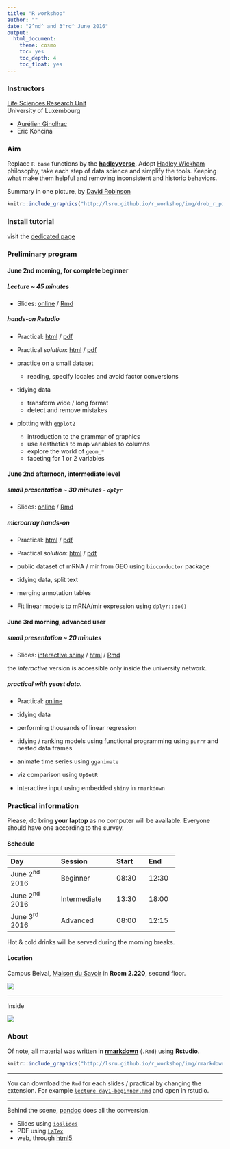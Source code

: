```yaml
---
title: "R workshop"
author: ""
date: "2^nd^ and 3^rd^ June 2016"
output: 
  html_document: 
    theme: cosmo
    toc: yes
    toc_depth: 4
    toc_float: yes
---
```


### Instructors

[Life Sciences Research Unit](http://wwwen.uni.lu/recherche/fstc/life_sciences_research_unit/)  
University of Luxembourg

- [Aurélien Ginolhac](mailto:aurelien.ginolhac@uni.lu)
- Eric Koncina

### Aim

Replace `R base` functions by the [**hadleyverse**](https://barryrowlingson.github.io/hadleyverse/).
Adopt [Hadley Wickham](http://hadley.nz/) philosophy, take each step of data science and simplify the tools. 
Keeping what make them helpful and removing inconsistent and historic behaviors.

Summary in one picture, by [David Robinson](http://varianceexplained.org/)

```r
knitr::include_graphics("http://lsru.github.io/r_workshop/img/drob_r_pipeline_600.jpg")
```


### Install tutorial

visit the [dedicated page](install_tutorial.html)

### Preliminary program

#### June 2nd morning, for complete beginner

##### Lecture ~ 45 minutes

- Slides: [online](lecture_day1-beginner.html) / [Rmd](lecture_day1-beginner.Rmd)

##### hands-on Rstudio

- Practical: [html](practical_day1-beginner.html) / [pdf](practical_day1-beginner.pdf)
- Practical _solution_: [html](practical_day1-beginner_solution.html) / [pdf](practical_day1-beginner_solution.pdf)

- practice on a small dataset
  + reading, specify locales and avoid factor conversions
- tidying data
  + transform wide / long format
  + detect and remove mistakes 
- plotting with `ggplot2`
  + introduction to the grammar of graphics
  + use aesthetics to map variables to columns
  + explore the world of `geom_*`
  + faceting for 1 or 2 variables

#### June 2nd afternoon, intermediate level

##### small presentation ~ 30 minutes - `dplyr`

- Slides: [online](lecture_day1-intermediate.html) / [Rmd](lecture_day1-intermediate.Rmd)

##### microarray hands-on

- Practical: [html](practical_day1-intermediate.html) / [pdf](practical_day1-intermediate.pdf)
- Practical _solution_: [html](practical_day1-intermediate_solution.html) / [pdf](practical_day1-intermediate_solution.pdf)

- public dataset of mRNA / mir from GEO using `bioconductor` package
- tidying data, split text
- merging annotation tables
- Fit linear models to mRNA/mir expression using `dplyr::do()`

#### June 3rd morning, advanced user

##### small presentation ~ 20 minutes

- Slides: [interactive shiny](http://shiny-server.uni.lu/lecture-advanced) / [html](lecture_day2-advanced.html) / [Rmd](lecture_day2-advanced.Rmd)

the _interactive_ version is accessible only inside the university network.

##### practical with yeast data.

- Practical: [online](practical_day2-advanced.html) 

- tidying data
- performing thousands of linear regression
- tidying / ranking models using functional programming using `purrr` and nested data frames
- animate time series using `gganimate`
- viz comparison using `UpSetR`
- interactive input using embedded `shiny` in `rmarkdown`

### Practical information

Please, do bring **your laptop** as no computer will be available.
Everyone should have one according to the survey.

#### Schedule

-------------------------------------------------------
Day               Session           Start       End
----------------  ----------------  ----------  -------
June 2^nd^ 2016   Beginner          08:30        12:30

June 2^nd^ 2016   Intermediate      13:30       18:00

June 3^rd^ 2016   Advanced          08:00        12:15
-------------------------------------------------------

Hot & cold drinks will be served during the morning breaks.

#### Location

Campus Belval, [Maison du Savoir](http://wwwfr.uni.lu/contact/campus_de_belval)
in **Room 2.220**, second floor.

![](img/room220_320.jpg)

---

Inside

![](img/room2.220_300.jpg)

### About

Of note, all material was written in [**rmarkdown**](http://rmarkdown.rstudio.com/) (`.Rmd`) using **Rstudio**.

```r
knitr::include_graphics("http://lsru.github.io/r_workshop/img/rmarkdown_600.png")
```

---

You can download the `Rmd` for each slides / practical by changing the extension.
For example [`lecture_day1-beginner.Rmd`](http://lsru.github.io/r_workshop/lecture_day1-beginner.Rmd) and open in rstudio.

---

Behind the scene, [pandoc](http://pandoc.org/) does all the conversion.

- Slides using [`ioslides`](http://rmarkdown.rstudio.com/ioslides_presentation_format.html)
- PDF using [`LaTex`](http://rmarkdown.rstudio.com/pdf_document_format.html)
- web, through [html5](http://rmarkdown.rstudio.com/html_document_format.html)

